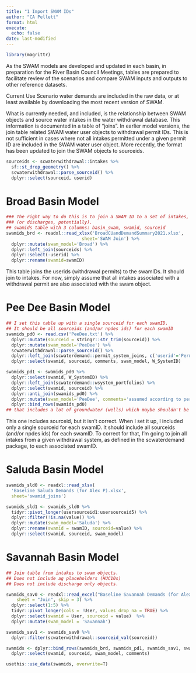 ```yaml
---
title: "1 Import SWAM IDs"
author: "CA Pellett"
format: html
execute: 
  echo: false
date: last-modified
---
```


```r
library(magrittr)

```
As the SWAM models are developed and updated in each basin, in preparation for the River Basin Council Meetings, tables are prepared to facilitate review of the scenarios and compare SWAM inputs and outputs to other reference datasets.

Current Use Scenario water demands are included in the raw data, or at least available by downloading the most recent version of SWAM. 

What is currently needed, and included, is the relationship between SWAM objects and source water intakes in the water withdrawal database. This information is documented in a table of "joins". In earlier model versions, the join table related SWAM water user objects to withdrawal permit IDs. This is not sufficient in cases where not all intakes permitted under a given permit ID are included in the SWAM water user object. More recently, the format has been updated to join the SWAM objects to sourceids. 


```r
sourceids <- scwaterwithdrawal::intakes %>%
  sf::st_drop_geometry() %>%
  scwaterwithdrawal::parse_sourceid() %>%
  dplyr::select(sourceid, userid)
```

# Broad Basin Model
```r
### The right way to do this is to join a SWAM ID to a set of intakes,
### (or discharges, potentially). 
## swamids table with 3 columns: basin_swam, swamid, sourceid
swamids_brd <- readxl::read_xlsx('BroadCUandDemandSummary2021.xlsx',
                             sheet='SWAM Join') %>%
  dplyr::mutate(swam_model='Broad') %>%
  dplyr::left_join(sourceids) %>%
  dplyr::select(-userid) %>%
  dplyr::rename(swamid=swamID)
```
This table joins the userids (withdrawal permits) to the swamIDs. It should join to intakes. For now, simply assume that all intakes associated with a withdrawal permit are also associated with the swam object.

# Pee Dee Basin Model
```r
## I set this table up with a single sourceid for each swamID.
## It should be all sourceids (and/or npdes ids) for each swamID
swamids_pd0 <- read.csv('PeeDee.txt') %>%
  dplyr::mutate(sourceid = stringr::str_trim(sourceid)) %>%
  dplyr::mutate(swam_model='PeeDee') %>%
  scwaterwithdrawal::parse_sourceid() %>%
  dplyr::left_join(scwaterdemand::permit_system_joins, c('userid'='PermitID')) %>%
  dplyr::select(swamid, sourceid, comments, swam_model, W_SystemID)

swamids_pd1 <- swamids_pd0 %>%
  dplyr::select(swamid, W_SystemID) %>%
  dplyr::left_join(scwaterdemand::wsystem_portfolios) %>%
  dplyr::select(swamid, sourceid) %>%
  dplyr::anti_join(swamids_pd0) %>%
  dplyr::mutate(swam_model='PeeDee', comments='assumed according to permit joins') %>%
  dplyr::bind_rows(swamids_pd0)
## that includes a lot of groundwater (wells) which maybe shouldn't be included...

```
This one includes sourceid, but it isn't correct. When I set it up, I included only a single sourceid for each swamID. It should include all sourceids (and/or npdes ids) for each swamID. To correct for that, I'm going to join all intakes from a given withdrawal system, as defined in the scwaterdemand package, to each associated swamID. 


# Saluda Basin Model
```r
swamids_sld0 <- readxl::read_xlsx(
  'Baseline Saluda Demands (for Alex P).xlsx',
  sheet='swamid_joins')

swamids_sld1 <- swamids_sld0 %>%
  tidyr::pivot_longer(usersourceid1:usersourceid5) %>%
  dplyr::filter(!is.na(value)) %>%
  dplyr::mutate(swam_model='Saluda') %>%
  dplyr::rename(swamid = swamID, sourceid=value) %>%
  dplyr::select(swamid, sourceid, swam_model)

```


# Savannah Basin Model
```r
## Join table from intakes to swam objects.
## Does not include ag placeholders (HUC10s)
## Does not include discharge only objects.

swamids_sav0 <- readxl::read_excel("Baseline Savannah Demands (for Alex).xlsx", 
    sheet = "Join", skip = 3) %>%
  dplyr::select(1:5) %>%
  tidyr::pivot_longer(cols = !User, values_drop_na = TRUE) %>%
  dplyr::select(swamid = User, sourceid = value)  %>%
  dplyr::mutate(swam_model = 'Savannah')

swamids_sav1 <- swamids_sav0 %>%
  dplyr::filter(scwaterwithdrawal::sourceid_val(sourceid))

```


```r
swamids <- dplyr::bind_rows(swamids_brd, swamids_pd1, swamids_sav1, swamids_sld1) %>%
  dplyr::select(swamid, sourceid, swam_model, comments)

```

```r
usethis::use_data(swamids, overwrite=T)

```
